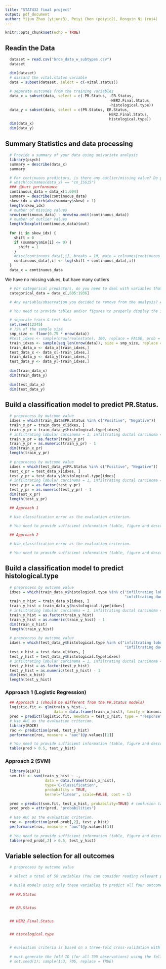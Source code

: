 ```yaml
---
title: "STAT432 final project"
output: pdf_document
author: Yijun Zhao (yijunz3), Peiyi Chen (peiyic2), Rongxin Ni (rni4)
---
```


```r
knitr::opts_chunk$set(echo = TRUE)
```

## Readin the Data

```r
  dataset = read.csv("brca_data_w_subtypes.csv")
  dataset
```

```r
  dim(dataset)
  # discard the vital.status variable
  data = subset(dataset, select = c(-vital.status))
  
  # separate outcomes from the training variables
  data_x = subset(data, select = c(-PR.Status, -ER.Status, 
                                               -HER2.Final.Status, 
                                               -histological.type))
  data_y = subset(data, select = c(PR.Status, ER.Status, 
                                               HER2.Final.Status, 
                                               histological.type))
  dim(data_x)
  dim(data_y)
```

## Summary Statistics and data processing

```r
  # Provide a summary of your data using univariate analysis
  library(psych)
  summary = describe(data_x)
  summary
```

```r
  # For continuous predictors, is there any outlier/missing value? Do you need to do any transformations?
  # which(colnames(data_x) == "cn_ISG15")
  ### 会hurt performance
  continuous_data = data_x[1:604]
  summary = describe(continuous_data)
  skew_idx = which(abs(summary$skew) > 1)
  length(skew_idx)
  # number of missing values
  nrow(continuous_data) - nrow(na.omit(continuous_data)) 
  # number of outlier values
  length(boxplot(continuous_data)$out)
  
  for (i in skew_idx) {
    shift = 0
    if (summary$min[i] <= 0) {
      shift = 1
    }
    #hist(continuous_data[,i], breaks = 10, main = colnames(continuous_data)[i])
    continuous_data[,i] <- log(shift + continuous_data[,i])
  }
  data_x = continuous_data
```
We have no missing values, but have many outliers

```r
  # For categorical predictors, do you need to deal with variables that are extremely unbalanced?
  categorical_data = data_x[,605:1936]
```

```r
  # Any variable/observation you decided to remove from the analysis? And for what reason?

  # You need to provide tables and/or figures to properly display the information to support your decision and clearly document your processing steps.

```

```r
  # separate train & test data
  set.seed(12345)
  # 75% of the sample size
  smp_size <- floor(0.75 * nrow(data))
  #test_idxes <- sample(nrow(realestate), 100, replace = FALSE, prob = NULL) 
  train_idxes <- sample(seq_len(nrow(data)), size = smp_size, replace = FALSE, prob = NULL)
  train_data_x <- data_x[train_idxes,]
  test_data_x <- data_x[-train_idxes,]
  train_data_y <- data_y[train_idxes,]
  test_data_y <- data_y[-train_idxes,]
  
  dim(train_data_x)
  dim(train_data_y)
  
  dim(test_data_x)
  dim(test_data_y)
```

## Build a classification model to predict PR.Status. 

```r
  # preprocess by outcome value
  idxes = which(train_data$PR.Status %in% c("Positive", "Negative"))
  train_x_pr = train_data_x[idxes, ]
  train_y_pr = train_data_y$histological.type[idxes]
  # infiltrating lobular carcinoma = 1, infiltrating ductal carcinoma = 0
  train_y_pr = as.factor(train_y_pr)
  train_y_pr = as.numeric(train_y_pr) - 1
  dim(train_x_pr)
  length(train_y_pr)
  
  # preprocess by outcome value
  idxes = which(test_data_y$PR.Status %in% c("Positive", "Negative"))
  test_x_pr = test_data_x[idxes, ]
  test_y_pr = test_data_y$histological.type[idxes]
  # infiltrating lobular carcinoma = 1, infiltrating ductal carcinoma = 0
  test_y_pr = as.factor(test_y_pr)
  test_y_pr = as.numeric(test_y_pr) - 1
  dim(test_x_pr)
  length(test_y_pr)
```

```r
  ## Approach 1

  # Use classification error as the evaluation criterion.
  
  # You need to provide sufficient information (table, figure and descriptions) to demonstrate the model fitting results

```

```r
  ## Approach 2

  # Use classification error as the evaluation criterion.

  # You need to provide sufficient information (table, figure and descriptions) to demonstrate the model fitting results

```

## Build a classification model to predict histological.type 

```r
  # preprocess by outcome value
  idxes = which(train_data_y$histological.type %in% c("infiltrating lobular carcinoma", 
                                                      "infiltrating ductal carcinoma"))
  train_x_hist = train_data_x[idxes, ]
  train_y_hist = train_data_y$histological.type[idxes]
  # infiltrating lobular carcinoma = 1, infiltrating ductal carcinoma = 0
  train_y_hist = as.factor(train_y_hist)
  train_y_hist = as.numeric(train_y_hist) - 1
  dim(train_x_hist)
  length(train_y_hist)
  
  # preprocess by outcome value
  idxes = which(test_data_y$histological.type %in% c("infiltrating lobular carcinoma", 
                                                      "infiltrating ductal carcinoma"))
  test_x_hist = test_data_x[idxes, ]
  test_y_hist = test_data_y$histological.type[idxes]
  # infiltrating lobular carcinoma = 1, infiltrating ductal carcinoma = 0
  test_y_hist = as.factor(test_y_hist)
  test_y_hist = as.numeric(test_y_hist) - 1
  dim(test_x_hist)
  length(test_y_hist)
```
### Approach 1 (Logistic Regression)
```r
  ## Approach 1 (should be different from the PR.Status models)
  logistic.fit <- glm(train_y_hist~., 
                      data = data.frame(train_x_hist), family = binomial)
  pred = predict(logistic.fit, newdata = test_x_hist, type = "response") 
  # Use AUC as the evaluation criterion.
  library(ROCR)
  roc <- prediction(pred, test_y_hist)
  performance(roc, measure = "auc")@y.values[[1]]

  # You need to provide sufficient information (table, figure and descriptions) to demonstrate the model fitting results
  table(pred > 0.5, test_y_hist)
```

### Approach 2 (SVM)

```r
  library(e1071)
  svm.fit <- svm(train_y_hist ~ ., 
                  data = data.frame(train_x_hist), 
                  type='C-classification',
                  probability = TRUE,
                  kernel='linear', scale=FALSE, cost = 1)
  
  pred = predict(svm.fit, test_x_hist, probability=TRUE) # confusion table
  pred_prob = attr(pred, "probabilities")
  
  # Use AUC as the evaluation criterion.
  roc <- prediction(pred_prob[,2], test_y_hist)
  performance(roc, measure = "auc")@y.values[[1]]
  
  # You need to provide sufficient information (table, figure and descriptions) to demonstrate the model fitting results
  table(pred_prob[,2] > 0.5, test_y_hist)
```

## Variable selection for all outcomes

```r
  # preprocess by outcome value

  # select a total of 50 variables (You can consider reading relevant papers for this task and help guide your variable selection procedure. This means that your final model does not need to be completely data driven. It can be partially knowledge driven. If you do so, please clearly document your procedure, and you should also mention them in the literature review.)

  # build models using only these variables to predict all four outcomes
  
  ## PR.Status


  ## ER.Status


  ## HER2.Final.Status


  ## histological.type


  # evaluation criteria is based on a three-fold cross-validation with AUC for each outcome, and then average the cross-validated AUC of all four outcomes
  
  # must generate the fold ID (for all 705 observations) using the following code
  # set.seed(1); sample(1:3, 705, replace = TRUE)

```